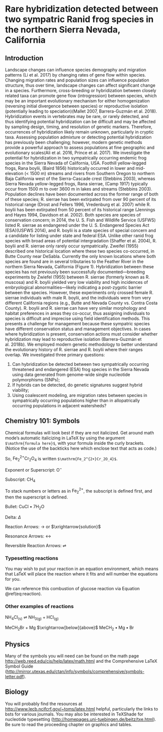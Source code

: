 # Rare hybridization detected between two sympatric Ranid frog species in the northern Sierra Nevada, California {#hybrids}

<!-- Required to number equations in HTML files -->
<script type="text/x-mathjax-config">
MathJax.Hub.Config({
  TeX: { equationNumbers: { autoNumber: "AMS" } }
});
</script>

## Introduction

Landscape changes can influence species demography and migration patterns (Li et al. 2017) by changing rates of gene flow within species. Changing migration rates and population sizes can influence population structure, thus over time, landscape changes can affect significant change in a species. Furthermore, cross-breeding or hybridization between closely related taxa can promote gene flow (introgression) between species, which may be an important evolutionary mechanism for either homogenization (reversing initial divergence between species) or reproductive isolation (potentially leading to speciation)(Mallet 2007, Barrera-Guzmán et al. 2018).
Hybridization events in vertebrates may be rare, or rarely detected, and thus identifying potential hybridization can be difficult and may be affected by sampling design, timing, and resolution of genetic markers. Therefore, occurrences of hybridization likely remain unknown, particularly in cryptic taxa. Assessing population admixture or detecting potential hybridization has previously been challenging; however,  modern genetic methods provide a powerful approach to assess populations at fine geographic and evolutionary scales(Ali et al. 2016, Prince et al. 2017).
We investigate the potential for hybridization in two sympatrically occurring endemic frog species in the Sierra Nevada of California, USA. Foothill yellow-legged frogs, Rana boylii, (Baird 1856) historically occurred in lower and mid-elevation (< 1500 m) streams and rivers from Southern Oregon to northern Baja California west of the Sierra-Cascade crest (Stebbins 2003), whereas Sierra Nevada yellow-legged frogs, Rana sierrae, (Camp 1917) typically occur from 1500 m to over 3600 m in lakes and streams (Stebbins 2003). Population declines have been documented across the former range of both of these species; R. sierrae has been extirpated from over 90 percent of its historical range (Drost and Fellers 1996, Vredenburg et al. 2007) while R. boylii has been extirpated from 50 percent of its historical range (Jennings and Hayes 1994, Davidson et al. 2002). Both species are species of conservation concern; in 2014, the U. S. Fish and Wildlife Service (USFWS) listed R. sierrae as endangered under the U. S. Endangered Species Act (ESA)(USFWS 2014), and R. boylii is a state species of special concern and a candidate for listing under state and federal ESA. 
Unlike other ranid frog species with broad areas of potential intergradation (Shaffer et al. 2004), R. boylii and R. sierrae only rarely occur sympatrically. Zweifel (1955) described one historical location where these two species co-occurred, in Butte County near DeSabla.  Currently the only known locations where both species are found are in several tributaries to the Feather River in the northern Sierra Nevada, California (Figure 1). Hybridization between these species has not previously been successfully documented—breeding experiments by Zwiefel (1955) between R. sierrae (formerly known as R. muscosa) and R. boylii yielded very low viability and high incidences of embryological abnormalities—likely indicating a post-zygotic barrier between the species. However, these experiments only crossed female R. sierrae individuals with male R. boylii, and the individuals were from very different California regions (e.g., Butte and Nevada County vs. Contra Costa County).
R. boylii and R. sierrae can have very similar morphology and habitat preferences in areas they co-occur, thus assigning individuals to species is difficult and imprecise using field identification methods. This presents a challenge for management because these sympatric species have different conservation status and management objectives.  In cases where hybridization is present, conservation actions must consider whether hybridization may lead to reproductive isolation (Barrera-Guzmán et al. 2018b).
We employed modern genetic methodology to better understand the evolutionary history of R. sierrae and R. boylii where their ranges overlap.  We investigated three primary questions: 

  1.	Can hybridization be detected between two sympatrically occurring threatened and endangered (ESA) frog species in the Sierra Nevada using data generated from genome-wide single nucleotide polymorphisms (SNPs);
  2.	If hybrids can be detected, do genetic signatures suggest hybrid viability; 
  3.	Using coalescent modeling, are migration rates between species in sympatrically occurring populations higher than in allopatrically occurring populations in adjacent watersheds?

## Chemistry 101: Symbols

Chemical formulas will look best if they are not italicized. Get around math mode's automatic italicizing in LaTeX by using the argument `$\mathrm{formula here}$`, with your formula inside the curly brackets.  (Notice the use of the backticks here which enclose text that acts as code.)

So, $\mathrm{Fe_2^{2+}Cr_2O_4}$ is written `$\mathrm{Fe_2^{2+}Cr_2O_4}$`.

<!--
The \noindent command below does what you'd expect:  it forces the current line/paragraph to not indent. This was done here to match the format of the LaTeX thesis PDF.
-->

\noindent Exponent or Superscript: $\mathrm{O^-}$

\noindent Subscript: $\mathrm{CH_4}$

To stack numbers or letters as in $\mathrm{Fe_2^{2+}}$, the subscript is defined first, and then the superscript is defined.

\noindent Bullet: CuCl $\bullet$ $\mathrm{7H_{2}O}$


\noindent Delta: $\Delta$

\noindent Reaction Arrows: $\longrightarrow$ or  $\xrightarrow{solution}$

\noindent Resonance Arrows: $\leftrightarrow$

\noindent Reversible Reaction Arrows: $\rightleftharpoons$

### Typesetting reactions

You may wish to put your reaction in an equation environment, which means that LaTeX will place the reaction where it fits and will number the equations for you. 

\begin{equation}
  \mathrm{C_6H_{12}O_6  + 6O_2} \longrightarrow \mathrm{6CO_2 + 6H_2O}
  (\#eq:reaction)
\end{equation}

We can reference this combustion of glucose reaction via Equation \@ref(eq:reaction).

### Other examples of reactions

$\mathrm{NH_4Cl_{(s)}}$ $\rightleftharpoons$ $\mathrm{NH_{3(g)}+HCl_{(g)}}$

\noindent $\mathrm{MeCH_2Br + Mg}$ $\xrightarrow[below]{above}$ $\mathrm{MeCH_2\bullet Mg \bullet Br}$

## Physics

Many of the symbols you will need can be found on the math page <http://web.reed.edu/cis/help/latex/math.html> and the Comprehensive LaTeX Symbol Guide (<http://mirror.utexas.edu/ctan/info/symbols/comprehensive/symbols-letter.pdf>).

## Biology

You will probably find the resources at <http://www.lecb.ncifcrf.gov/~toms/latex.html> helpful, particularly the links to bsts for various journals. You may also be interested in TeXShade for nucleotide typesetting (<http://homepages.uni-tuebingen.de/beitz/txe.html>).  Be sure to read the proceeding chapter on graphics and tables.


